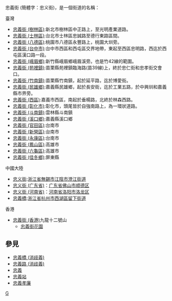忠義街 (簡體字：忠义街)，是一個街道的名稱：

;臺灣
*[[忠義街_(樹林區)|忠義街 (樹林區)]]:新北市樹林區中正路上，至光明產業道路。
*[[忠義街_(士林區)|忠義街 (士林區)]]:台北市士林區忠誠路至德行東路區間。
*[[忠義街_(八德區)|忠義街 (八德區)]]:桃園市八德區永豐路上，桃園大圳旁。
*[[忠義街_(台中市)|忠義街 (台中市)]]:台中市西區和西屯區交界地帶，東起至西區忠明路，西迄於西屯區漢口路一段。
*[[忠義街_(峨眉鄉)|忠義街 (峨眉鄉)]]:新竹縣峨眉鄉峨眉溪旁。也是竹42線的範圍。
*[[忠義街_(苑裡鎮)|忠義街 (苑裡鎮)]]:苗栗縣苑裡鎮臨海路(苗39線)上，終於忠仁街和忠孝街交會口。
*[[忠義街_(竹南鎮)|忠義街 (竹南鎮)]]:苗栗縣竹南鎮，起於延平路，迄於博愛街。
*[[忠義街_(民雄鄉)|忠義街 (民雄鄉)]]:嘉義縣民雄鄉，起於長安街，迄於工業五路，於中興圳和嘉義縣市界旁。
*[[忠義街_(西區)|忠義街 (西區)]]:嘉義市西區，南起於垂楊路，北終於林森西路。
*[[忠義街_(彰化市)|忠義街 (彰化市)]]:彰化市，頭尾皆於自強南路上，為一環狀道路。
*[[忠義街_(斗南鎮)|忠義街 (斗南鎮)]]:雲林縣斗南鎮
*[[忠義街_(溪口鄉)|忠義街 (溪口鄉)]]:嘉義縣溪口鄉
*[[忠義街_(官田區)|忠義街 (官田區)]]:台南市
*[[忠義街_(新營區)|忠義街 (新營區)]]:台南市
*[[忠義街_(永康區)|忠義街 (永康區)]]:台南市
*[[忠義街_(鳳山區)|忠義街 (鳳山區)]]:高雄市
*[[忠義街_(六龜區)|忠義街 (六龜區)]]:高雄市
*[[忠義街_(佳冬鄉)|忠義街 (佳冬鄉)]]:屏東縣

;中國大陸
*[[忠义街|忠义街]]:[[浙江省|浙江省]][[無錫市|無錫市]][[江陰市|江陰市]][[澄江街道|澄江街道]]
*[[忠义街_(广东省)|忠义街 (广东省)]]：[[广东省|广东省]][[佛山市|佛山市]][[顺德区|顺德区]]
*[[忠义街_(河南省)|忠义街 (河南省)]]：[[河南省|河南省]][[洛阳市|洛阳市]][[洛龙区|洛龙区]]
*[[忠義橋|忠義橋]]:[[浙江省|浙江省]][[杭州市|杭州市]][[西湖区_(杭州市)|西湖區]][[留下街道|留下街道]]

;香港
*[[忠義街_(香港)|忠義街 (香港)]]九龍十二號山
**[[忠義街花園|忠義街花園]]

==參見==
*[[忠義橋_(消歧義)|忠義橋 (消歧義)]]
*[[忠義路_(消歧義)|忠義路 (消歧義)]]
*[[忠義|忠義]]
*[[忠義站|忠義站]]
*[[忠義孝廉|忠義孝廉]]

{{Disambig|G|cat=三字地名消歧義}}

[[Category:三字亞洲路名消歧義|G]]